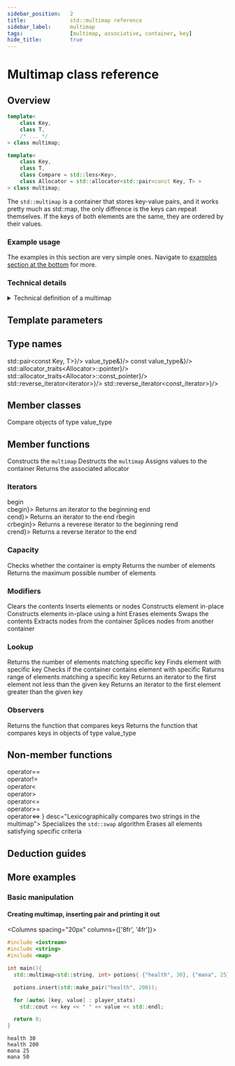 ```yaml
---
sidebar_position:	2
title:				std::multimap reference
sidebar_label:		multimap
tags:				[multimap, associative, container, key]
hide_title:			true
---
```



<NotFinished />

# Multimap class reference

## Overview

<Tabs>
<TabItem value="simplified" label="Simplified" default>

```cpp
template<
    class Key,
    class T,
    /* ... */
> class multimap;
```

</TabItem>
<TabItem value="detailed" label="Detailed">

```cpp
template<
    class Key,
    class T,
    class Compare = std::less<Key>,
    class Allocator = std::allocator<std::pair<const Key, T> >
> class multimap;
```

</TabItem>
</Tabs>

The `std::multimap` is a container that stores key-value pairs, and it works pretty much as 
std::map, the only diffrence is the keys can repeat themselves. If the keys of both elements  are the
same, they are ordered by their values.

### Example usage

The examples in this section are very simple ones. Navigate to [examples section at the bottom](#more-examples) for more.

<ImproveSection />

### Technical details

<details>
<summary>Technical definition of a multimap</summary>
<div>

Multimap is an associative container that contains a sorted list of key-value pairs, while permitting multiple entries with the same key. Sorting is done according to the comparison function Compare, applied to the keys. Search, insertion, and removal operations have logarithmic complexity.

The order of the key-value pairs whose keys compare equivalent is the order of insertion and does not change. (since C++11)

Everywhere the standard library uses the Compare requirements, equivalence is determined by using the equivalence relation as described on Compare. In imprecise terms, two objects a and b are considered equivalent if neither compares less than the other: !comp(a, b) && !comp(b, a).

std::multimap meets the requirements of Container, AllocatorAwareContainer, AssociativeContainer and ReversibleContainer. 
</div>
</details>

<ClassSummary name="multimap" namespaces="std" folder="multimap" headerName="map">

## Template parameters

<SymbolTable noTraits>
	<Symbol name="Key"		desc="The type of stored keys"/>
	<Symbol name="T" 		desc="The type of stored values"/>
	<Symbol name="Compare" 		desc="It determines the order of keys"/>
	<Symbol name="Allocator" 		desc="Is responsible for allocating and deallocating memory"/>
</SymbolTable>

## Type names

<SymbolTable>
	<Symbol pub name="key_type"				desc="Key"/>
	<Symbol pub name="mapped_type" 				desc="T"/>
	<Symbol pub name="value_type"			desc={<code>std::pair&lt;const Key, T&gt;</code>}/>
	<Symbol pub name="size_type"				desc="Unsigned integer type"/>
	<Symbol pub name="difference_type"			desc="Signed integer type"/>
	<Symbol pub name="key_compare"				desc="Compare"/>
	<Symbol pub name="allocator_type" 				desc="Allocator"/>
	<Symbol pub name="reference"			desc={<code>value_type&</code>}/>
	<Symbol pub name="const_reference"				desc={<code>const value_type&</code>}/>
	<Symbol pub name="pointer"			desc={<code>std::allocator_traits&lt;Allocator&gt;::pointer</code>}/>
	<Symbol pub name="const_pointer"			desc={<code>std::allocator_traits&lt;Allocator&gt;::const_pointer</code>}/>
	<Symbol pub name="iterator"			desc="value_type"/>
	<Symbol pub name="const_iterator"			desc="const value_type"/>
	<Symbol pub name="reverse_iterator"			desc={<code>std::reverse_iterator&lt;iterator&gt;</code>}/>
	<Symbol pub name="const_reverse_iterator"			desc={<code>std::reverse_iterator&lt;const_iterator&gt;</code>}/>
	<Symbol pub name="node_type"			desc="A specialization of node handle representing a container node"/>
</SymbolTable>

## Member classes

<SymbolTable>	
	<Symbol pub autoLink name="value_compare">
		Compare objects of type value_type
	</Symbol>
</SymbolTable>

## Member functions

<SymbolTable>	
	<Symbol pub autoLink linkName="constructor" name="(constructor)">
		Constructs the <code>multimap</code>
	</Symbol>
	<Symbol pub autoLink linkName="destructor" name="(destructor)">
		Destructs the <code>multimap</code>
	</Symbol>
	<Symbol pub autoLink linkName="operator=" name="operator=">
		Assigns values to the container
	</Symbol>
	<Symbol pub autoLink linkName="get_allocator" name="get_allocator">
		Returns the associated allocator
	</Symbol>

</SymbolTable>

### Iterators

<SymbolTable>	
	<Symbol pub autoLink linkName="begin" name={<>begin<br/>cbegin</>}>
		Returns an iterator to the beginning
	</Symbol>
	<Symbol pub autoLink linkName="end" name={<>end<br/>cend</>}>
		Returns an iterator to the end
	</Symbol>
	<Symbol pub autoLink linkName="crbegin" name={<>rbegin<br/>crbegin</>}>
		Returns a reverese iterator to the beginning
	</Symbol>
	<Symbol pub autoLink linkName="crend" name={<>rend<br/>crend</>}>
		Returns a reverse iterator to the end
	</Symbol>
</SymbolTable>

### Capacity

<SymbolTable>
	<Symbol pub autoLink linkName="empty" name="empty">
		Checks whether the container is empty
	</Symbol>
	<Symbol pub autoLink linkName="size" name="size">
		Returns the number of elements
	</Symbol>
	<Symbol pub autoLink linkName="max_size" name="max_size">
		Returns the maximum possible number of elements
	</Symbol>
</SymbolTable>

### Modifiers

<SymbolTable>
	<Symbol pub autoLink linkName="clear" name="clear">
		Clears the contents
	</Symbol>
	<Symbol pub autoLink linkName="insert" name="insert">
		Inserts elements or nodes
	</Symbol>
	<Symbol pub autoLink linkName="emplace" name="emplace">
		Constructs element in-place
	</Symbol>
	<Symbol pub autoLink linkName="emplace_hint" name="emplace_hint">
		Constructs elements in-place using a hint
	</Symbol>
	<Symbol pub autoLink linkName="erase" name="erase">
		Erases elements
	</Symbol>
	<Symbol pub autoLink linkName="swap" name="swap">
		Swaps the contents
	</Symbol>
	<Symbol pub autoLink linkName="extract" name="extract">
		Extracts nodes from the container
	</Symbol>
	<Symbol pub autoLink linkName="merge" name="merge">
		Splices nodes from another container
	</Symbol>
</SymbolTable>

### Lookup

<SymbolTable>
	<Symbol pub autoLink linkName="count" name="count">
		Returns the number of elements matching specific key
	</Symbol>
	<Symbol pub autoLink linkName="find" name="find">
		Finds element with specific key
	</Symbol>
	<Symbol pub autoLink linkName="contains" name="contains">
		Checks if the container contains element with specific
	</Symbol>
	<Symbol pub autoLink linkName="equal_range" name="equal_range">
		Raturns range of elements matching a specific key
	</Symbol>
	<Symbol pub autoLink linkName="lower_bound" name="lower_bound">
		Returns an iterator to the first element not less than the given key
	</Symbol>
	<Symbol pub autoLink linkName="upper_bound" name="upper_bound">
		Returns an iterator to the first element greater than the given key
	</Symbol>
</SymbolTable>

### Observers

<SymbolTable>
	<Symbol pub autoLink linkName="key_comp" name="key_comp">
		Returns the function that compares keys
	</Symbol>
	<Symbol pub autoLink linkName="value_comp" name="value_comp">
		Returns the function that compares keys in objects of type value_type
	</Symbol>
</SymbolTable>

## Non-member functions

<SymbolTable noTraits>
	<Symbol name={<>
				operator==<br/>
				operator!=<br/>
				operator&lt;<br/>
				operator&gt;<br/>
				operator&lt;=<br/>
				operator&gt;=<br/>
				operator&lt;=&gt;
			</>}
			desc="Lexicographically compares two strings in the multimap">
	</Symbol>
	<Symbol pub autoLink linkName="std::swap" name="std::swap">
		Specializes the <code>std::swap</code> algorithm
	</Symbol>
	<Symbol pub autoLink linkName="erase_if" name="erase_if">
		Erases all elements satisfying specific criteria
	</Symbol>
</SymbolTable>
</ClassSummary>


## Deduction guides

<ImproveSection />

## More examples

### Basic manipulation

#### Creating multimap, inserting pair and printing it out

<Columns spacing="20px" columns={['8fr', '4fr']}>
<div>

```cpp
#include <iostream>
#include <string>
#include <map>

int main(){
  std::multimap<std::string, int> potions{ {"health", 30}, {"mana", 25}, {"mana", 50}};

  potions.insert(std::make_pair("health", 200));

  for (auto& [key, value] : player_stats)
    std::cout << key << " " << value << std::endl;

  return 0;
}
```

</div>
<div>

```plaintext title="Result"
health 30
health 200
mana 25
mana 50
```

</div>
</Columns>